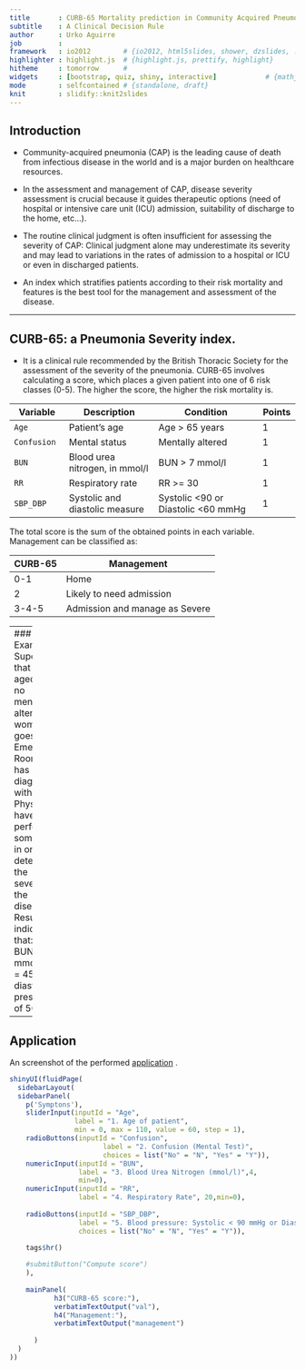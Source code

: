 ```yaml
---
title       : CURB-65 Mortality prediction in Community Acquired Pneumonia
subtitle    : A Clinical Decision Rule
author      : Urko Aguirre
job         : 
framework   : io2012        # {io2012, html5slides, shower, dzslides, ...}
highlighter : highlight.js  # {highlight.js, prettify, highlight}
hitheme     : tomorrow      # 
widgets     : [bootstrap, quiz, shiny, interactive]            # {mathjax, quiz, bootstrap}
mode        : selfcontained # {standalone, draft}
knit        : slidify::knit2slides
---
```


## Introduction 

* Community-acquired pneumonia (CAP) is the leading cause of death from infectious disease in the world and is a major burden on healthcare resources. 

* In the assessment and management of CAP, disease severity assessment is crucial because it guides therapeutic options (need of hospital or intensive care unit (ICU) admission, suitability of discharge to the  home, etc...).

*  The routine clinical judgment is often insufficient for assessing the severity of CAP: Clinical judgment alone may underestimate its severity and may lead to variations in the rates of admission to a hospital or ICU or even in discharged patients.

* An index which stratifies patients according to their risk mortality and features is the best tool for the management and assessment of the disease. 

--- 

## CURB-65: a Pneumonia Severity index. 

* It is a clinical rule recommended by the British Thoracic Society for the assessment of the severity of the pneumonia. CURB-65 involves calculating a score, which places a given patient into one of 6 risk classes (0-5). The higher the score, the higher the risk mortality is. 

| Variable           |  Description                    |     Condition                        |   Points  
|--------------------|---------------------------------|--------------------------------------|--------------
| `Age`              | Patient's age                   |    Age > 65 years                    |       1       |                    |                                 |                                      |
| `Confusion`        | Mental status                   |    Mentally altered                  |       1       |                    |                                 |                                      |
| `BUN`              | Blood urea nitrogen, in mmol/l  |    BUN > 7 mmol/l                    |       1       |                    |                                 |                                      |
| `RR`               | Respiratory rate                |    RR >= 30                          |       1       |                    |                                 |                                      |
| `SBP_DBP`          | Systolic and diastolic measure  |    Systolic <90 or Diastolic <60 mmHg|       1       |                                          

The total score is the sum of the obtained points in each variable. Management can be classified as:

| CURB-65            |  Management                     |   
|--------------------|---------------------------------|
| 0-1                | Home                            |                                           
| 2                  | Likely to need admission        |             
| 3-4-5              | Admission and manage as Severe  |    


---- 
### Example 
Suposse that a 80 aged and no mentally altered woman goes to the Emergency Room and has been diagnosed with CAP. Physicians have performed some tests in order to determine the severity of the disease. Results indicate that: a BUN = 10 mmol/l,  RR = 45 and diastolic pressure of 50.
```r
Age<-80; Confusion<-0; BUN<-10; RR<-45; SBP_DBP = 1  # since DBP = 50 < 60.
curb65<-ifelse(Age>65,1,0)+ifelse(Confusion==1,1,0)+ifelse(BUN>7,1,0)+ifelse(RR>=30,1,0)+ifelse(SBP_DBP==1,1,0)
management<-c("Home","Home","Likely to need admission", "Admission and manage as Severe","Admission and manage as Severe","Admission and manage as Severe")
decission<-c(curb65,management[curb65+1])
decission
```

---- 

## Application
An screenshot of the performed [application](https://ggdrq.shinyapps.io/ProjectDef/) . 

```r
shinyUI(fluidPage( 
  sidebarLayout(
  sidebarPanel(
    p('Symptons'),
    sliderInput(inputId = "Age",
                label = "1. Age of patient",
                min = 0, max = 110, value = 60, step = 1),
    radioButtons(inputId = "Confusion",
                       label = "2. Confusion (Mental Test)",
                       choices = list("No" = "N", "Yes" = "Y")),
    numericInput(inputId = "BUN",
                 label = "3. Blood Urea Nitrogen (mmol/l)",4,
                 min=0),
    numericInput(inputId = "RR",
                 label = "4. Respiratory Rate", 20,min=0),
    
    radioButtons(inputId = "SBP_DBP",
                 label = "5. Blood pressure: Systolic < 90 mmHg or Diastolic <=60 mmHg",
                 choices = list("No" = "N", "Yes" = "Y")),    

    tags$hr()
    
    #submitButton("Compute score")
    ),
  
    mainPanel( 
           h3("CURB-65 score:"),
           verbatimTextOutput("val"),
           h4("Management:"),
           verbatimTextOutput("management")
           
      )
  )
))

```
